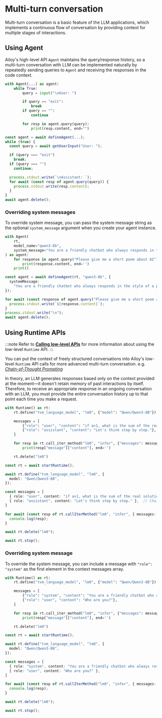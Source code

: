 # Multi-turn conversation

Multi-turn conversation is a basic feature of the LLM applications, which implements a continuous flow of conversation by providing context for multiple stages of interactions.

## Using Agent

Ailoy's high-level API `Agent` maintains the query/response history, so a multi-turn conversation with LLM can be implemented naturally by repeatedly sending queries to `Agent` and receiving the responses  in the code context.

<CodeTabs>

```python
with Agent(...) as agent:
    while True:
        query = input("\nUser: ")

        if query == "exit":
            break
        if query == "":
            continue

        for resp in agent.query(query):
            print(resp.content, end="")
```

```typescript
const agent = await defineAgent(...);
while (true) {
  const query = await getUserInput("User: ");

  if (query === "exit")
    break;
  if (query === "")
    continue;

  process.stdout.write(`\nAssistant: `);
  for await (const resp of agent.query(query)) {
    process.stdout.write(resp.content);
  }
}
await agent.delete();
```

</CodeTabs>

### Overriding system messages

To override system message, you can pass the system message string as the optional `system_message` argument when you create your agent instance.

<CodeTabs>

```python
with Agent(
    rt,
    model_name="qwen3-8b",
    system_message="You are a friendly chatbot who always responds in the style of a pirate.",
) as agent:
    for response in agent.query("Please give me a short poem about AI"):
        print(response.content, end='')
    print()
```

```typescript
const agent = await defineAgent(rt, "qwen3-8b", {
  systemMessage:
    "You are a friendly chatbot who always responds in the style of a pirate.",
});

for await (const response of agent.query("Please give me a short poem about AI")) {
  process.stdout.write(`${response.content}`);
}
process.stdout.write("\n");
await agent.delete();
```

</CodeTabs>

## Using Runtime APIs
:::note
Refer to **[Calling low-level APIs](calling-low-level-apis)** for more information about using the low-level `Runtime` API.
:::

You can put the context of freely structured conversations into Ailoy's low-level `Runtime` API calls for more advanced multi-turn conversation. e.g. *[Chain-of-Thought Prompting](https://arxiv.org/abs/2201.11903)*

In theory, an LLM generates responses based only on the context provided at the moment—it doesn't retain memory of past interactions by itself. Therefore, to receive an appropriate response in an ongoing conversation with an LLM, you must provide the entire conversation history up to that point each time you make a request.

<CodeTabs>

```python
with Runtime() as rt:
    rt.define("tvm_language_model", "lm0", {"model": "Qwen/Qwen3-8B"})

    messages = [
        {"role": "user", "content": "if a>1, what is the sum of the real solutions of 'sqrt(a-sqrt(a+x))=x'?"},
        {"role": "assistant", "content": "Let's think step by step."},  # Chain-of-Thought prompt
    ]

    for resp in rt.call_iter_method("lm0", "infer", {"messages": messages}):
        print(resp["message"]["content"], end='')

    rt.delete("lm0")
```

```typescript
const rt = await startRuntime();

await rt.define("tvm_language_model", "lm0", {
  model: "Qwen/Qwen3-8B",
});

const messages = [
  { role: "user", content: "if a>1, what is the sum of the real solutions of 'sqrt(a-sqrt(a+x))=x'?" },
  { role: "assistant", content: "Let's think step by step." },  // Chain-of-Thought prompt
]

for await (const resp of rt.callIterMethod("lm0", "infer", { messages: messages })) {
  console.log(resp);
}

await rt.delete("lm0");

await rt.stop();
```

</CodeTabs>

### Overriding system message

To override the system message, you can include a message with `"role": "system"` as the first element in the context messages array.

<CodeTabs>

```python
with Runtime() as rt:
    rt.define("tvm_language_model", "lm0", {"model": "Qwen/Qwen3-8B"})

    messages = [
        {"role": "system", "content": "You are a friendly chatbot who always responds in the style of a pirate."},
        {"role": "user", "content": "Who are you?"},
    ]

    for resp in rt.call_iter_method("lm0", "infer", {"messages": messages}):
        print(resp["message"]["content"], end='')

    rt.delete("lm0")
```

```typescript
const rt = await startRuntime();

await rt.define("tvm_language_model", "lm0", {
  model: "Qwen/Qwen3-8B",
});

const messages = [
  { role: "system", content: "You are a friendly chatbot who always responds in the style of a pirate." },
  { role: "user", content: "Who are you?" },
]

for await (const resp of rt.callIterMethod("lm0", "infer", { messages: messages })) {
  console.log(resp);
}

await rt.delete("lm0");

await rt.stop();
```
</CodeTabs>
